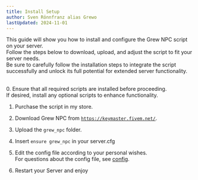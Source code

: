 ```yaml
---
title: Install Setup
author: Sven Rönnfranz alias Grewo
lastUpdated: 2024-11-01
---
```


This guide will show you how to install and configure the Grew NPC script on your server.<br/>
Follow the steps below to download, upload, and adjust the script to fit your server needs.<br/>
Be sure to carefully follow the installation steps to integrate the script successfully and unlock its full potential for extended server functionality.<br/>
<br/>

<Steps>
  0. Ensure that all required scripts are installed before proceeding.<br/>
     If desired, install any optional scripts to enhance functionality.

  1. Purchase the script in my store.
  
  2. Download Grew NPC from <a href="https://keymaster.fivem.net/" target="_blank">`https://keymaster.fivem.net/`</a>.

  3. Upload the `grew_npc` folder.

  4. Insert `ensure grew_npc` in your server.cfg

  5. Edit the config file according to your personal wishes.<br/>
     For questions about the config file, see <a href="/grew_npc/config" target="_self">config</a>.

  6. Restart your Server and enjoy
</Steps>

